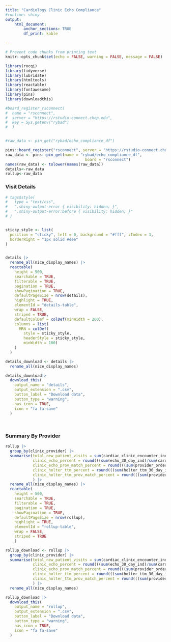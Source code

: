 ```yaml
---
title: "Cardiology Clinic Echo Compliance"
#runtime: shiny
output:
    html_document:
        anchor_sections: TRUE
        df_print: kable

---
```



<style type="text/css">
.main-container {
  max-width: 90% !important;
  margin: auto;
}
</style>







```{=html}
<style type="text/css">
@import url("https://github.research.chop.edu/pages/CQI/chop-bootstrap/bootstrap-3/bootstrap.min.css");
</style>
```




```r
# Prevent code chunks from printing text
knitr::opts_chunk$set(echo = FALSE, warning = FALSE, message = FALSE)

library(rocqi)
library(tidyverse)
library(lubridate)
library(htmltools)
library(reactable)
library(fontawesome)
library(pins)
library(downloadthis)

```

```r
#board_register_rsconnect(
#  name = "rsconnect",
#  server = "https://rstudio-connect.chop.edu",
#  key = Sys.getenv("rybad")
#  )


#raw_data <- pin_get("rybad/echo_compliance_df")

pins::board_register("rsconnect", server = "https://rstudio-connect.chop.edu")
raw_data <- pins::pin_get(name = "rybad/echo_compliance_df",
                                   board = "rsconnect")
names(raw_data) <- tolower(names(raw_data))
details<-raw_data
rollup<-raw_data
```


### Visit Details

```r


# tags$style(
#   type = "text/css",
#   ".shiny-output-error { visibility: hidden; }",
#   ".shiny-output-error:before { visibility: hidden; }"
# )


sticky_style <- list(
  position = "sticky", left = 0, background = "#fff", zIndex = 1,
  borderRight = "1px solid #eee"
)


details |>
  rename_all(nice_display_names) |>
  reactable(
    height = 500,
    searchable = TRUE,
    filterable = TRUE,
    pagination = TRUE,
    showPagination = TRUE,
    defaultPageSize = nrow(details),
    highlight = TRUE,
    elementId = "details-table",
    wrap = FALSE,
    striped = TRUE,
    defaultColDef = colDef(minWidth = 200),
    columns = list(
      MRN = colDef(
        style = sticky_style,
        headerStyle = sticky_style,
        minWidth = 100)
    )
  ) 

details_download <- details |>
  rename_all(nice_display_names)

details_download|>
  download_this(
    output_name = "details",
    output_extension = ".csv",
    button_label = "Download data",
    button_type = "warning",
    has_icon = TRUE,
    icon = "fa fa-save"
  )
  
  


```

### Summary By Provider

```r


rollup |> 
  group_by(clinic_provider) |> 
  summarise(total_new_patient_visits = sum(cardiac_clinic_encounter_ind),
            clinic_echo_percent = round(((sum(echo_30_day_ind)/sum(cardiac_clinic_encounter_ind))*100),2),
            clinic_echo_prov_match_percent = round(((sum(provider_order_echo_30_day_ind)/sum(cardiac_clinic_encounter_ind))*100),2),
            clinic_holter_ttm_percent = round(((sum(holter_ttm_30_day_ind)/sum(cardiac_clinic_encounter_ind))*100),2),
            clinic_holter_ttm_prov_match_percent = round(((sum(provider_order_holter_ttm_30_day_ind)/sum(cardiac_clinic_encounter_ind))*100),2)         
            ) |> 
  rename_all(nice_display_names) |> 
  reactable(
    height = 500,
    searchable = TRUE,
    filterable = TRUE,
    pagination = TRUE,
    showPagination = TRUE,
    defaultPageSize = nrow(rollup),
    highlight = TRUE,
    elementId = "rollup-table",
    wrap = FALSE,
    striped = TRUE
    )

rollup_download <- rollup |> 
  group_by(clinic_provider) |> 
  summarise(total_new_patient_visits = sum(cardiac_clinic_encounter_ind),
            clinic_echo_percent = round(((sum(echo_30_day_ind)/sum(cardiac_clinic_encounter_ind))*100),2),
            clinic_echo_prov_match_percent = round(((sum(provider_order_echo_30_day_ind)/sum(cardiac_clinic_encounter_ind))*100),2),
            clinic_holter_ttm_percent = round(((sum(holter_ttm_30_day_ind)/sum(cardiac_clinic_encounter_ind))*100),2),
            clinic_holter_ttm_prov_match_percent = round(((sum(provider_order_holter_ttm_30_day_ind)/sum(cardiac_clinic_encounter_ind))*100),2)         
            ) |> 
  rename_all(nice_display_names) 

rollup_download |>
  download_this(
    output_name = "rollup",
    output_extension = ".csv",
    button_label = "Download data",
    button_type = "warning",
    has_icon = TRUE,
    icon = "fa fa-save"
  )

```


